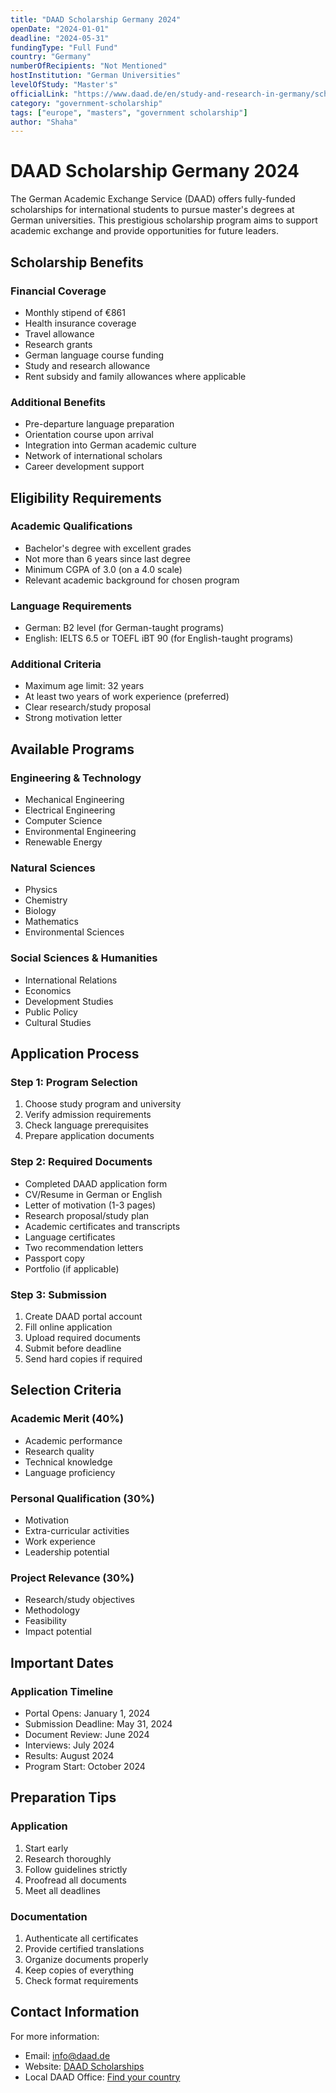 ```yaml
---
title: "DAAD Scholarship Germany 2024"
openDate: "2024-01-01"
deadline: "2024-05-31"
fundingType: "Full Fund"
country: "Germany"
numberOfRecipients: "Not Mentioned"
hostInstitution: "German Universities"
levelOfStudy: "Master's"
officialLink: "https://www.daad.de/en/study-and-research-in-germany/scholarships/"
category: "government-scholarship"
tags: ["europe", "masters", "government scholarship"]
author: "Shaha"
---
```


# DAAD Scholarship Germany 2024

The German Academic Exchange Service (DAAD) offers fully-funded scholarships for international students to pursue master's degrees at German universities. This prestigious scholarship program aims to support academic exchange and provide opportunities for future leaders.

## Scholarship Benefits

### Financial Coverage
- Monthly stipend of €861
- Health insurance coverage
- Travel allowance
- Research grants
- German language course funding
- Study and research allowance
- Rent subsidy and family allowances where applicable

### Additional Benefits
- Pre-departure language preparation
- Orientation course upon arrival
- Integration into German academic culture
- Network of international scholars
- Career development support

## Eligibility Requirements

### Academic Qualifications
- Bachelor's degree with excellent grades
- Not more than 6 years since last degree
- Minimum CGPA of 3.0 (on a 4.0 scale)
- Relevant academic background for chosen program

### Language Requirements
- German: B2 level (for German-taught programs)
- English: IELTS 6.5 or TOEFL iBT 90 (for English-taught programs)

### Additional Criteria
- Maximum age limit: 32 years
- At least two years of work experience (preferred)
- Clear research/study proposal
- Strong motivation letter

## Available Programs

### Engineering & Technology
- Mechanical Engineering
- Electrical Engineering
- Computer Science
- Environmental Engineering
- Renewable Energy

### Natural Sciences
- Physics
- Chemistry
- Biology
- Mathematics
- Environmental Sciences

### Social Sciences & Humanities
- International Relations
- Economics
- Development Studies
- Public Policy
- Cultural Studies

## Application Process

### Step 1: Program Selection
1. Choose study program and university
2. Verify admission requirements
3. Check language prerequisites
4. Prepare application documents

### Step 2: Required Documents
- Completed DAAD application form
- CV/Resume in German or English
- Letter of motivation (1-3 pages)
- Research proposal/study plan
- Academic certificates and transcripts
- Language certificates
- Two recommendation letters
- Passport copy
- Portfolio (if applicable)

### Step 3: Submission
1. Create DAAD portal account
2. Fill online application
3. Upload required documents
4. Submit before deadline
5. Send hard copies if required

## Selection Criteria

### Academic Merit (40%)
- Academic performance
- Research quality
- Technical knowledge
- Language proficiency

### Personal Qualification (30%)
- Motivation
- Extra-curricular activities
- Work experience
- Leadership potential

### Project Relevance (30%)
- Research/study objectives
- Methodology
- Feasibility
- Impact potential

## Important Dates

### Application Timeline
- Portal Opens: January 1, 2024
- Submission Deadline: May 31, 2024
- Document Review: June 2024
- Interviews: July 2024
- Results: August 2024
- Program Start: October 2024

## Preparation Tips

### Application
1. Start early
2. Research thoroughly
3. Follow guidelines strictly
4. Proofread all documents
5. Meet all deadlines

### Documentation
1. Authenticate all certificates
2. Provide certified translations
3. Organize documents properly
4. Keep copies of everything
5. Check format requirements

## Contact Information

For more information:
- Email: info@daad.de
- Website: [DAAD Scholarships](https://www.daad.de/en/study-and-research-in-germany/scholarships/)
- Local DAAD Office: [Find your country](https://www.daad.de/en/the-daad/contact/)